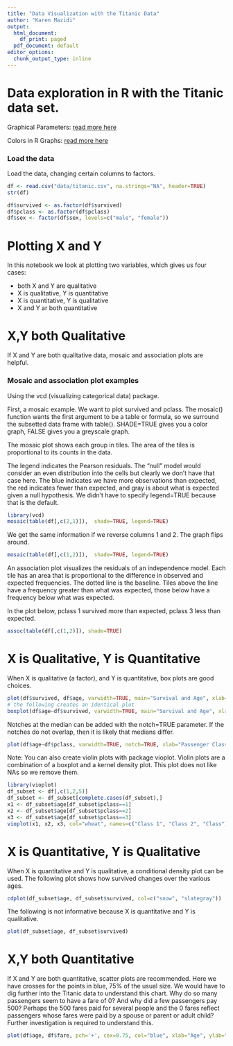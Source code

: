 ```yaml
---
title: "Data Visualization with the Titanic Data"
author: "Karen Mazidi"
output:
  html_document:
    df_print: paged
  pdf_document: default
editor_options:
  chunk_output_type: inline
---
```

# Data exploration in R with the Titanic data set.

Graphical Parameters: [read more here](https://www.statmethods.net/advgraphs/parameters.html)

Colors in R Graphs: [read more here](http://www.stat.columbia.edu/~tzheng/files/Rcolor.pdf)

### Load the data

Load the data, changing certain columns to factors.

```r
df <- read.csv("data/titanic.csv", na.strings="NA", header=TRUE)
str(df)

df$survived <- as.factor(df$survived)
df$pclass <- as.factor(df$pclass)
df$sex <- factor(df$sex, levels=c("male", "female"))
```

# Plotting X and Y

In this notebook we look at plotting two variables, which gives us four cases:

* both X and Y are qualitative
* X is qualitative, Y is quantitative
* X is quantitative, Y is qualitative
* X and Y ar both quantitative

# X,Y both Qualitative

If X and Y are both qualitative data, mosaic and association plots are helpful.

### Mosaic and association plot examples

Using the vcd (visualizing categorical data) package. 

First, a mosaic example. We want to plot survived and pclass. The mosaic() function wants the first argument to be a table or formula, so we surround the subsetted data frame with table(). SHADE=TRUE gives you a color graph, FALSE gives you a greyscale graph. 

The mosaic plot shows each group in tiles. The area of the tiles is proportional to its counts in the data. 


The legend indicates the Pearson residuals. The "null" model would consider an even distribution into the cells but clearly we don't have that case here. The blue indicates we have more observations than expected, the red indicates fewer than expected, and gray is about what is expected given a null hypothesis. We didn't have to specify legend=TRUE because that is the default.

```r
library(vcd)
mosaic(table(df[,c(2,1)]),  shade=TRUE, legend=TRUE)
```

We get the same information if we reverse columns 1 and 2. The graph flips around.

```r
mosaic(table(df[,c(1,2)]),  shade=TRUE, legend=TRUE)

```

An association plot visualizes the residuals of an independence model. Each tile has an area that is proportional to the difference in observed and expected frequencies. The dotted line is the baseline. Tiles above the line have a frequency greater than what was expected, those below have a frequency below what was expected. 

In the plot below, pclass 1 survived more than expected, pclass 3 less than expected. 

```r
assoc(table(df[,c(1,2)]), shade=TRUE)
```


# X is Qualitative, Y is Quantitative

When X is qualitative (a factor), and Y is quantitative, box plots are good choices.

```r
plot(df$survived, df$age, varwidth=TRUE, main="Survival and Age", xlab="Survived", ylab="Age")
# the following creates an identical plot
boxplot(df$age~df$survived, varwidth=TRUE, main="Survival and Age", xlab="Survived", ylab="Age")
```




Notches at the median can be added with the notch=TRUE parameter. If the notches do not overlap, then it is likely that medians differ. 

```r
plot(df$age~df$pclass, varwidth=TRUE, notch=TRUE, xlab="Passenger Class", ylab="Age", col=c("seagreen","wheat","sienna3"))
```

Note: You can also create violin plots with package vioplot. Violin plots are a combination of a boxplot and a kernel density plot. This plot does not like NAs so we remove them. 


```r
library(vioplot)
df_subset <- df[,c(1,2,5)]
df_subset <- df_subset[complete.cases(df_subset),]
x1 <- df_subset$age[df_subset$pclass==1]
x2 <- df_subset$age[df_subset$pclass==2]
x3 <- df_subset$age[df_subset$pclass==3]
vioplot(x1, x2, x3, col="wheat", names=c("Class 1", "Class 2", "Class"))
```



# X is Quantitative, Y is Qualitative

When X is quantitative and Y is qualitative, a conditional density plot can be used. The following plot shows how survived changes over the various ages. 

```r
cdplot(df_subset$age, df_subset$survived, col=c("snow", "slategray"))
```

The following is not informative because X is quantitative and Y is qualitative. 

```r
plot(df_subset$age, df_subset$survived)
```


# X,Y both Quantitative

If X and Y are both quantitative, scatter plots are recommended. Here we have crosses for the points in blue, 75% of the usual size. We would have to dig further into the Titanic data to understand this chart. Why do so many passengers seem to have a fare of 0? And why did a few passengers pay 500? Perhaps the 500 fares paid for several people and the 0 fares reflect passengers whose fares were paid by a spouse or parent or adult child? Further investigation is required to understand this. 

```r
plot(df$age, df$fare, pch='+', cex=0.75, col="blue", xlab="Age", ylab="Fare")
```


